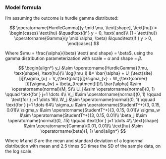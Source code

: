 ### Model formula

I'm assuming the outcome is hurdle gamma distributed:

$$
\operatorname{HurdleGamma}(y \mid \mu, \text{shape}, \text{hu}) =
\begin{cases}
\text{hu} 
  &\quad\text{if } y = 0, \text{ and}\\
(1 - \text{hu}) \operatorname{Gamma}(y \mid \alpha, \beta)
  &\quad\text{if } y > 0,
\end{cases}
$$

Where $\mu = \frac{\alpha}{\beta} \text{ and shape} = \beta$, using the
gamma distribution parameterization with scale = $\alpha$ and shape =
$\beta$. 

$$
\begin{align*}
y_i &\sim \operatorname{HurdleGamma}(\mu, \text{shape}, \text{hu})\\
\log(\mu_i) &= \bar{\alpha} + 
  U_{\text{site}[i]}\sigma_{u} +
  V_{\text{plot}[i]}\sigma_{v} +
  W_{\text{corner}[i]}\sigma_{w} +
  \beta_{treatment[i]}\\
\bar{\alpha} &\sim \operatorname{normal}(M, S)\\
U_j &\sim \operatorname{normal}(0, 1) \qquad \text{for } j=1 \dots 4\\
V_j &\sim \operatorname{normal}(0, 1) \qquad \text{for } j=1 \dots 16\\
W_j &\sim \operatorname{normal}(0, 1) \qquad \text{for } j=1 \dots 64\\
\sigma_u &\sim \operatorname{StudentT^+}(3, 0.15, 0.01)\\
\sigma_v &\sim \operatorname{StudentT^+}(3, 0.15, 0.01)\\
\sigma_w &\sim \operatorname{StudentT^+}(3, 0.15, 0.01)\\
\beta_j &\sim \operatorname{normal}(0, .15) \qquad \text{for } j=1 \dots 4\\
\text{shape} &\sim \operatorname{Gamma}(0.01, 0.01)\\
\text{hu} &\sim \operatorname{beta}(1, 1)
\end{align*}
$$

Where $M$ and $S$ are the mean and standard deviation of a
lognormal distribution with mean and 2.5 times SD times the SD of the
sample data, on the log scale.
